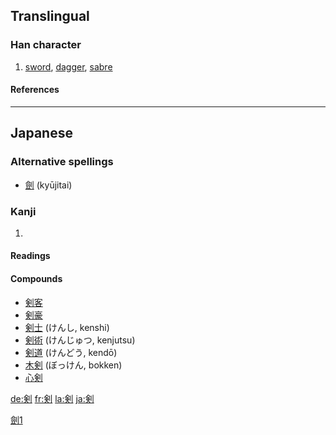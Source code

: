 {{see|劍}}

==Translingual==
===Han character===
{{Han char|rn=18|rad=刀|as=08|sn=10|four=|canj=人人中弓 (OOLN), X人人中弓 (XOOLN)|ids=⿰[[㑒]][[刂]]}}
# [[sword]], [[dagger]], [[sabre]]
====References====
{{Han ref|kx=0141.411|dkj=02076|dj=0321.130|hdz=10345.040|uh=5263|ud=21091}}
----

==Japanese==

===Alternative spellings===
*[[劍]] (kyūjitai)

===Kanji===
{{ja-kanji|grade=c|rs=刀08}}

# {{defn|Japanese}} 

====Readings====
{{ja-readings|on=[[けん]] (ken)|kun=[[つるぎ]] (tsurugi)}}

====Compounds====
*[[剣客]]
*[[剣豪]]
*[[剣士]] (けんし, kenshi)
*[[剣術]] (けんじゅつ, kenjutsu)
*[[剣道]] (けんどう, kendō)
*[[木剣]] (ぼっけん, bokken)
*[[心剣]] 


[[Category:CJKV characters simplified differently in Japan and China|劍1]]

[[de:剣]]
[[fr:剣]]
[[la:剣]]
[[ja:剣]]